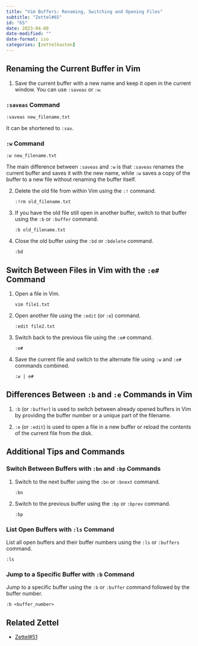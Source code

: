 ```yaml
---
title: "Vim Buffers: Renaming, Switching and Opening Files"
subtitle: "Zettel#65"
id: "65"
date: 2023-04-08
date-modified: ""
date-format: iso
categories: [zettelkasten]
---
```

## Renaming the Current Buffer in Vim

1. Save the current buffer with a new name and keep it open in the current window. You can use `:saveas` or `:w`.

### `:saveas` Command

   ```
   :saveas new_filename.txt
   ```

It can be shortened to `:sav`.

### `:w` Command

   ```
   :w new_filename.txt
   ```

The main difference between `:saveas` and `:w` is that `:saveas` renames the current buffer and saves it with the new name, while `:w` saves a copy of the buffer to a new file without renaming the buffer itself.

2. Delete the old file from within Vim using the `:!` command.

   ```
   :!rm old_filename.txt
   ```

3. If you have the old file still open in another buffer, switch to that buffer using the `:b` or `:buffer` command.

   ```
   :b old_filename.txt
   ```

4. Close the old buffer using the `:bd` or `:bdelete` command.

   ```
   :bd
   ```

## Switch Between Files in Vim with the `:e#` Command

1. Open a file in Vim.

   ```
   vim file1.txt
   ```

2. Open another file using the `:edit` (or `:e`) command.

   ```
   :edit file2.txt
   ```

3. Switch back to the previous file using the `:e#` command.

   ```
   :e#
   ```

4. Save the current file and switch to the alternate file using `:w` and `:e#` commands combined.

   ```
   :w | e#
   ```

## Differences Between `:b` and `:e` Commands in Vim

1. `:b` (or `:buffer`) is used to switch between already opened buffers in Vim by providing the buffer number or a unique part of the filename.

2. `:e` (or `:edit`) is used to open a file in a new buffer or reload the contents of the current file from the disk.

## Additional Tips and Commands

### Switch Between Buffers with `:bn` and `:bp` Commands

1. Switch to the next buffer using the `:bn` or `:bnext` command.

   ```
   :bn
   ```

2. Switch to the previous buffer using the `:bp` or `:bprev` command.

   ```
   :bp
   ```

### List Open Buffers with `:ls` Command

List all open buffers and their buffer numbers using the `:ls` or `:buffers` command.

   ```
   :ls
   ```

### Jump to a Specific Buffer with `:b` Command

Jump to a specific buffer using the `:b` or `:buffer` command followed by the buffer number.

   ```
   :b <buffer_number>
   ```

## Related Zettel

* [Zettel#51](/zettel/51)
